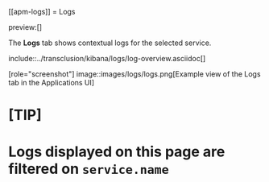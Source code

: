 [[apm-logs]]
= Logs

preview:[]

The **Logs** tab shows contextual logs for the selected service.

include::../transclusion/kibana/logs/log-overview.asciidoc[]

[role="screenshot"]
image::images/logs/logs.png[Example view of the Logs tab in the Applications UI]

[TIP]
====
Logs displayed on this page are filtered on `service.name`
====
